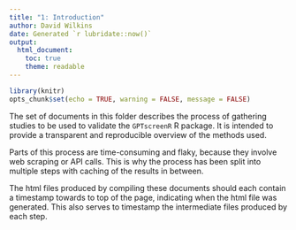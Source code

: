 ```yaml
---
title: "1: Introduction"
author: David Wilkins
date: Generated `r lubridate::now()`
output:
  html_document:
    toc: true
    theme: readable
---
```


```r
library(knitr)
opts_chunk$set(echo = TRUE, warning = FALSE, message = FALSE)
```

The set of documents in this folder describes the process of gathering studies to be used to validate the `GPTscreenR` R package. It is intended to provide a transparent and reproducible overview of the methods used.

Parts of this process are time-consuming and flaky, because they involve web scraping or API calls. This is why the process has been split into multiple steps with caching of the results in between.

The html files produced by compiling these documents should each contain a timestamp towards to top of the page, indicating when the html file was generated. This also serves to timestamp the intermediate files produced by each step.
